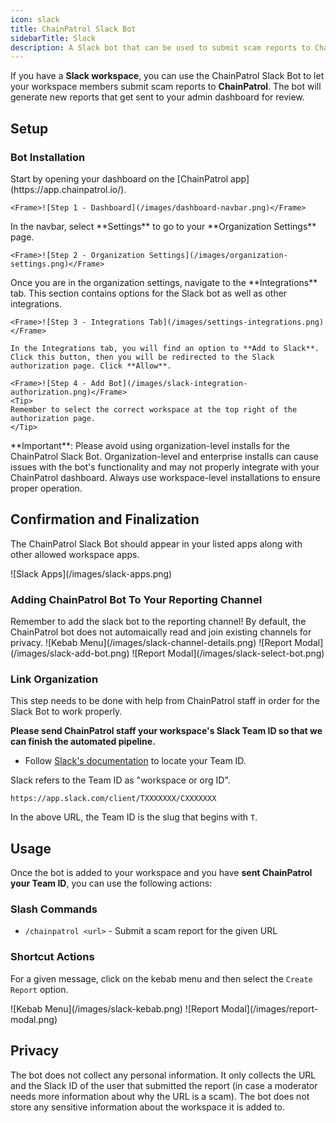 ```yaml
---
icon: slack
title: ChainPatrol Slack Bot
sidebarTitle: Slack
description: A Slack bot that can be used to submit scam reports to ChainPatrol
---
```


If you have a **Slack workspace**, you can use the ChainPatrol Slack Bot to let your workspace members submit scam reports to **ChainPatrol**. The bot will generate new reports that get sent to your admin dashboard for review.

## Setup

### Bot Installation

<Steps>
  <Step title="Go to the Admin Dashboard">
    Start by opening your dashboard on the [ChainPatrol app](https://app.chainpatrol.io/).

    <Frame>![Step 1 - Dashboard](/images/dashboard-navbar.png)</Frame>

  </Step>
  <Step title="Go to Organization Settings">
    In the navbar, select **Settings** to go to your **Organization Settings** page.

    <Frame>![Step 2 - Organization Settings](/images/organization-settings.png)</Frame>

  </Step>
  <Step title="Go to Integrations Tab">
    Once you are in the organization settings, navigate to the **Integrations** tab. This section contains options for the Slack bot as well as other integrations.

    <Frame>![Step 3 - Integrations Tab](/images/settings-integrations.png)</Frame>

  </Step>
  <Step title="Complete Slack OAuth">

    In the Integrations tab, you will find an option to **Add to Slack**. Click this button, then you will be redirected to the Slack authorization page. Click **Allow**.

    <Frame>![Step 4 - Add Bot](/images/slack-integration-authorization.png)</Frame>
    <Tip>
    Remember to select the correct workspace at the top right of the authorization page.
    </Tip>

  </Step>
  
</Steps>

<Warning>
  **Important**: Please avoid using organization-level installs for the
  ChainPatrol Slack Bot. Organization-level and enterprise installs can cause
  issues with the bot's functionality and may not properly integrate with your
  ChainPatrol dashboard. Always use workspace-level installations to ensure
  proper operation.
</Warning>

## Confirmation and Finalization

The ChainPatrol Slack Bot should appear in your listed apps along with other allowed workspace apps.

<Frame>![Slack Apps](/images/slack-apps.png)</Frame>

### Adding ChainPatrol Bot To Your Reporting Channel

<Warning>
  Remember to add the slack bot to the reporting channel! By default, the
  ChainPatrol bot does not automaically read and join existing channels for
  privacy.
</Warning>

<CardGroup cols={3}>
  <Card title="Channel You Want To Take Report From" icon="square-1">
    <Frame>![Kebab Menu](/images/slack-channel-details.png)</Frame>
  </Card>
  <Card title="Integrations" icon="square-2">
    <Frame>![Report Modal](/images/slack-add-bot.png)</Frame>
  </Card>
  <Card title="Add ChainPatrol" icon="square-3">
    <Frame>![Report Modal](/images/slack-select-bot.png)</Frame>
  </Card>
</CardGroup>

### Link Organization

<Warning>
  This step needs to be done with help from ChainPatrol staff in order for the
  Slack Bot to work properly.
</Warning>

**Please send ChainPatrol staff your workspace's Slack Team ID so that we can finish the automated pipeline.**

- Follow [Slack's documentation](https://slack.com/intl/en-gb/help/articles/221769328-Locate-your-Slack-URL-or-ID#free,-pro-and-business+-subscriptions-2) to locate your Team ID.

<Tip>
  Slack refers to the Team ID as "workspace or org ID".

`https://app.slack.com/client/TXXXXXXX/CXXXXXXX`

In the above URL, the Team ID is the slug that begins with `T`.

</Tip>

## Usage

Once the bot is added to your workspace and you have **sent ChainPatrol your Team ID**, you can use the following actions:

### Slash Commands

- `/chainpatrol <url>` - Submit a scam report for the given URL

### Shortcut Actions

For a given message, click on the kebab menu and then select the `Create Report` option.

<CardGroup cols={2}>
  <Card title="Kebab Menu" icon="square-1">
    <Frame>![Kebab Menu](/images/slack-kebab.png)</Frame>
  </Card>
  <Card title="Report Modal" icon="square-2">
    <Frame>![Report Modal](/images/report-modal.png)</Frame>
  </Card>
</CardGroup>

## Privacy

The bot does not collect any personal information. It only collects the URL and the Slack ID of the user that submitted the report (in case a moderator needs more information about why the URL is a scam). The bot does not store any sensitive information about the workspace it is added to.
